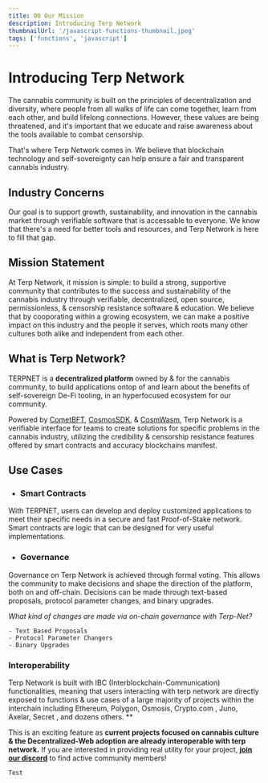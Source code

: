 ---
title: 00 Our Mission 
description: Introducing Terp Network
thumbnailUrl: '/javascript-functions-thumbnail.jpeg'
tags: ['functions', 'javascript']
---

# Introducing Terp Network

The cannabis community is built on the principles of decentralization and diversity, where people from all walks of life can come together, learn from each other, and build lifelong connections. However, these values are being threatened, and it's important that we educate and raise awareness about the tools available to combat censorship.

That's where Terp Network comes in. We believe that blockchain technology and self-sovereignty can help ensure a fair and transparent cannabis industry.

## Industry Concerns

Our goal is to support growth, sustainability, and innovation in the cannabis market through verifiable software that is accessable to everyone. We know that there's a need for better tools and resources, and Terp Network is here to fill that gap.

## Mission Statement

At Terp Network, it mission is simple: to build a strong, supportive community that contributes to the success and sustainability of the cannabis industry through verifiable, decentralized, open source, permissionless, & censorship resistance software & education. We believe that by cooporating within a growing ecosystem, we can make a positive impact on this industry and the people it serves, which roots many other cultures both alike and independent from each other.


##  What is Terp Network?

TERPNET is a **decentralized platform** owned by & for the cannabis community, to build applications ontop of and learn about the benefits of self-sovereign De-Fi tooling, in an hyperfocused ecosystem for our community. 


Powered by [CometBFT](https://tendermint.com/), [CosmosSDK](https://docs.cosmos.network/), & [CosmWasm](https://cosmwasm.com/), Terp Network is a verifiable interface for teams to create solutions for specific problems in the cannabis industry, utilizing the credibility & censorship resistance features offered by smart contracts and accuracy blockchains manifest.

## Use Cases 

- ### Smart Contracts 
With TERPNET, users can develop and deploy customized applications to meet their specific needs in a secure and fast Proof-of-Stake network. Smart contracts are logic that can be designed for very useful implementations.

- ### Governance 
Governance on Terp Network is achieved through formal voting. This allows the community to make decisions and shape the direction of the platform, both on and off-chain. Decisions can be made through text-based proposals, protocol parameter changes, and binary upgrades.


*What kind of changes are made via on-chain governance with Terp-Net?* 

    - Text Based Proposals 
    - Protocol Parameter Changers 
    - Binary Upgrades

###  Interoperability

Terp Network is built with IBC (Interblockchain-Communication) functionalities, meaning that users interacting with terp network are directly exposed to functions & use cases of a large majority of projects within the interchain including Ethereum, Polygon, Osmosis, Crypto.com , Juno, Axelar, Secret , and dozens others. **

This is an exciting feature as **current projects focused on cannabis culture & the Decentralized-Web adoption are already interoperable with terp network.** If you are interested in providing real utility for your project, [**join our discord**](https://discord.gg/SYEjMwAac7) to find active community members! 




```
Test
```

